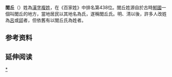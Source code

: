 {{姓氏
|姓氏=閭丘
|繁體=閭丘
|簡體=闾丘
|拼音=Lǘqiū
|注音={{Pinyin2zhuyin|Lǘ}}{{Pinyin2zhuyin|qiū}}
|中国大陆=Luqiu
|台湾=
|香港=
|澳门=
|新加坡=
|马来西亚=
|越南=Lư Khâu
|韩国=여구‧려구
|朝鮮=려구
|反切=
|同音字=
|堂号=
|郡望=
}}

'''閭丘'''（{{標音 |字=閭 |繁=閭 |简=闾 |拼音=lǘ |注音=ㄌㄩˊ |粤拼=leoi4 |中古= |反切= |同音字=雷}}）姓為[[漢字姓氏|漢字]][[複姓|複姓]]，在《百家姓》中排名第438位。閭丘姓源自於古時[[邾國|邾國]]一個叫閭丘的地方，當地居民以其地名為氏，遂稱閭丘氏。明、清以後，許多人改姓為[[呂|呂]]或[[邱|邱]]者，但依舊有以閭丘氏為姓者。

== 参考资料 ==
{{reflist}}

== 延伸阅读 ==
{{Wikisource further reading}}
{{姓氏小作品}}

[[Category:閭丘姓|*]]